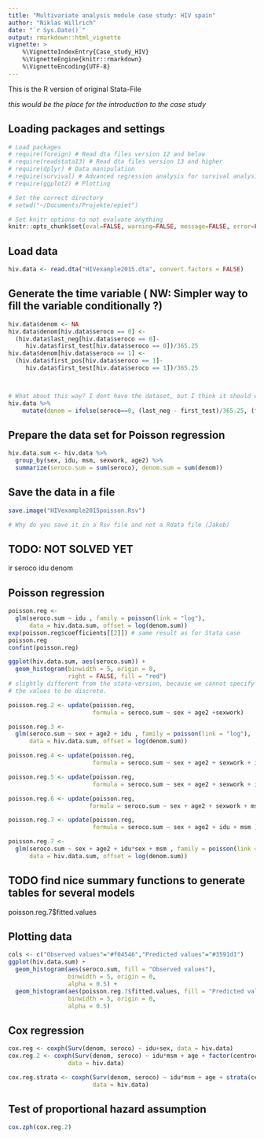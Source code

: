 ```yaml
---
title: "Multivariate analysis module case study: HIV spain"
author: "Niklas Willrich"
date: "`r Sys.Date()`"
output: rmarkdown::html_vignette
vignette: >
    %\VignetteIndexEntry{Case_study_HIV}
    %\VignetteEngine{knitr::rmarkdown}
    %\VignetteEncoding{UTF-8}
---
```



This is the R version of original Stata-File

_this would be the place for the introduction to the case study_

## Loading packages and settings

```r
# Load packages
# require(foreign) # Read dta files version 12 and below
# require(readstata13) # Read dta files version 13 and higher
# require(dplyr) # Data manipulation
# require(survival) # Advanced regression analysis for survival analysis
# require(ggplot2) # Plotting

# Set the correct directory
# setwd("~/Documents/Projekte/epiet")

# Set knitr options to not evaluate anything
knitr::opts_chunk$set(eval=FALSE, warning=FALSE, message=FALSE, error=FALSE, comment=FALSE)
```


## Load data
```r
hiv.data <- read.dta("HIVexample2015.dta", convert.factors = FALSE)
```

## Generate the time variable ( NW: Simpler way to fill the variable conditionally ?)
```r
hiv.data$denom <- NA
hiv.data$denom[hiv.data$seroco == 0] <-
  (hiv.data$last_neg[hiv.data$seroco == 0]-
     hiv.data$first_test[hiv.data$seroco == 0])/365.25
hiv.data$denom[hiv.data$seroco == 1] <-
  (hiv.data$first_pos[hiv.data$seroco == 1]-
     hiv.data$first_test[hiv.data$seroco == 1])/365.25



# What about this way? I dont have the dataset, but I think it should work (Jakob)
hiv.data %>% 
    mutate(denom = ifelse(seroco==0, (last_neg - first_test)/365.25, (first_pos - first_test)/365.25 ))

```


## Prepare the data set for Poisson regression
```r
hiv.data.sum <- hiv.data %>%
  group_by(sex, idu, msm, sexwork, age2) %>%
  summarize(seroco.sum = sum(seroco), denom.sum = sum(denom))
```


## Save the data in a file
```r
save.image("HIVexample2015poisson.Rsv")

# Why do you save it in a Rsv file and not a Rdata file (Jakob)
```



## TODO: NOT SOLVED YET
ir seroco idu denom

## Poisson regression
```r
poisson.reg <-
  glm(seroco.sum ~ idu , family = poisson(link = "log"),
      data = hiv.data.sum, offset = log(denom.sum))
exp(poisson.reg$coefficients[[2]]) # same result as for Stata case
poisson.reg
confint(poisson.reg)

ggplot(hiv.data.sum, aes(seroco.sum)) +
  geom_histogram(binwidth = 5, origin = 0,
                 right = FALSE, fill = "red")
# slightly different from the stata-version, because we cannot specify
# the values to be discrete.

poisson.reg.2 <- update(poisson.reg,
                        formula = seroco.sum ~ sex + age2 +sexwork)

poisson.reg.3 <-
  glm(seroco.sum ~ sex + age2 + idu , family = poisson(link = "log"),
      data = hiv.data.sum, offset = log(denom.sum))

poisson.reg.4 <- update(poisson.reg,
                        formula = seroco.sum ~ sex + age2 + sexwork + idu + msm )

poisson.reg.5 <- update(poisson.reg,
                        formula = seroco.sum ~ sex + age2 + sexwork + idu )

poisson.reg.6 <- update(poisson.reg,
                       formula = seroco.sum ~ sex + age2 + sexwork + msm  )

poisson.reg.7 <- update(poisson.reg,
                        formula = seroco.sum ~ sex + age2 + idu + msm )

poisson.reg.7 <-
  glm(seroco.sum ~ sex + age2 + idu*sex + msm , family = poisson(link = "log"),
      data = hiv.data.sum, offset = log(denom.sum))

```


## TODO find nice summary functions to generate tables for several models
poisson.reg.7$fitted.values


## Plotting data
```r
cols <- c("Observed values"="#f04546","Predicted values"="#3591d1")
ggplot(hiv.data.sum) +
  geom_histogram(aes(seroco.sum, fill = "Observed values"),
                 binwidth = 5, origin = 0,
                 alpha = 0.5) +
  geom_histogram(aes(poisson.reg.7$fitted.values, fill = "Predicted values"),
                 binwidth = 5, origin = 0,
                 alpha = 0.5)
```


## Cox regression
```r
cox.reg <- coxph(Surv(denom, seroco) ~ idu+sex, data = hiv.data)
cox.reg.2 <- coxph(Surv(denom, seroco) ~ idu*msm + age + factor(centrocod),
                 data = hiv.data)

cox.reg.strata <- coxph(Surv(denom, seroco) ~ idu*msm + age + strata(centrocod),
                        data = hiv.data)

```


## Test of proportional hazard assumption
```r
cox.zph(cox.reg.2)
```

